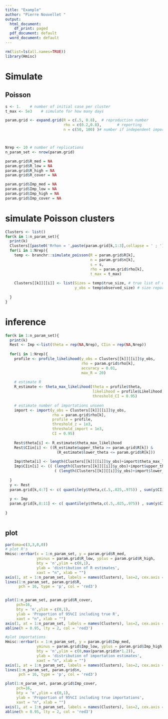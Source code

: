```yaml
---
title: "Example"
author: "Pierre Nouvellet "
output:
  html_document:
    df_print: paged
  pdf_document: default
  word_document: default
---
```


```r

rm(list=ls(all.names=TRUE))
library(Hmisc)

```

# Simulate

## Poisson


```r


s <- 1.    # number of initial case per cluster
t_max <- 5e3    # simulate for how many days

param.grid <- expand.grid(R = c(.5, 0.8),  # reproduction number
                          rho = c(0.2,0.8),       # reporting
                          n = c(50, 100) )# number if independent importations



Nrep <- 10 # number of replications
n_param_set <- nrow(param.grid)

param.grid$R_med = NA
param.grid$R_low = NA
param.grid$R_high = NA
param.grid$R_cover = NA

param.grid$Imp_med = NA
param.grid$Imp_low = NA
param.grid$Imp_high = NA
param.grid$Imp_cover = NA

```

# simulate Poisson clusters

```r

Clusters <- list()
for(k in 1:n_param_set){
  print(k)
  Clusters[[paste0('Rrhon = ',paste(param.grid[k,1:3],collapse = ' ; '))]] = list()
  for(i in 1:Nrep){
    temp <- branchr::simulate_poisson(R = param.grid$R[k],
                                      n = param.grid$n[k], 
                                      s = s, 
                                      rho = param.grid$rho[k], 
                                      t_max = t_max)
    
    Clusters[[k]][[i]] <- list(Sizes = temp$true_size, # true list of outbreak sizes
                               y_obs = temp$observed_size) # size reported
    
  }
}


```

# inference

```r

for(k in 1:n_param_set){
  print(k)
  Rest <- Imp <-list(theta = rep(NA,Nrep), CIin = rep(NA,Nrep))
  
  for(i in 1:Nrep){
    profile <- profile_likelihood(y_obs = Clusters[[k]][[i]]$y_obs,
                                  rho = param.grid$rho[k],
                                  accuracy = 0.01,
                                  max_R = 20)
    
    # estimate R
    R_estimate <- theta_max_likelihood(theta = profile$theta,
                                       likelihood = profile$Likelihood,
                                       threshold_CI = 0.95)
    
    # estimate number of importations unseen
    import <- import(y_obs = Clusters[[k]][[i]]$y_obs,
                     rho = param.grid$rho[k],
                     profile = profile,
                     threshold_z = 1e3,
                     threshold_import = 1e3,
                     CI = 0.95)
    
    Rest$theta[i] <- R_estimate$theta_max_likelihood
    Rest$CIin[i] <- ((R_estimate$upper_theta >= param.grid$R[k]) &
                       (R_estimate$lower_theta <= param.grid$R[k]))
    
    Imp$theta[i] <- length(Clusters[[k]][[i]]$y_obs)+import$theta_max_likelihood
    Imp$CIin[i] <- (( (length(Clusters[[k]][[i]]$y_obs)+import$upper_theta) >= param.grid$n[k]) &
                      ( (length(Clusters[[k]][[i]]$y_obs)+import$lower_theta) <= param.grid$n[k]))
    
  }
  y <- Rest
  param.grid[k,4:7] <- c( quantile(y$theta,c(.5,.025,.975)) , sum(y$CIin)/Nrep)
  
  y <- Imp
  param.grid[k,8:11] <- c( quantile(y$theta,c(.5,.025,.975)) , sum(y$CIin)/Nrep)
  
}



```


## plot

```r

par(oma=c(3,3,0,0))
# plot R's
Hmisc::errbar(x = 1:n_param_set, y = param.grid$R_med, 
              yminus = param.grid$R_low, yplus = param.grid$R_high,
              bty = 'n',ylim = c(0,1),
              ylab = 'distribution of R estimates',
              xaxt = "n", xlab = "")
axis(1, at = 1:n_param_set, labels = names(Clusters), las=2, cex.axis = 0.8)
lines(1:n_param_set, param.grid$R,
      pch = 16, type = 'p', col = 'red3')


plot(1:n_param_set, param.grid$R_cover,
     pch=16,
     bty = 'n',ylim = c(0,1),
     ylab = 'Proportion of 95%CI including true R',
     xaxt = "n", xlab = "")
axis(1, at = 1:n_param_set, labels = names(Clusters), las=2, cex.axis = 0.8)
abline(h = 0.95, lty = 2, col = 'red3')

#plot importations
Hmisc::errbar(x = 1:n_param_set, y = param.grid$Imp_med, 
              yminus = param.grid$Imp_low, yplus = param.grid$Imp_high,
              bty = 'n',ylim = c(0,max(param.grid$n*1.2)),
              ylab = 'distribution of importation estimates',
              xaxt = "n", xlab = "")
axis(1, at = 1:n_param_set, labels = names(Clusters), las=2, cex.axis = 0.8)
lines(1:n_param_set, param.grid$n,
      pch = 16, type = 'p', col = 'red3')

plot(1:n_param_set, param.grid$Imp_cover,
     pch=16,
     bty = 'n',ylim = c(0,1),
     ylab = 'Proportion of 95%CI including true importations',
     xaxt = "n", xlab = "")
axis(1, at = 1:n_param_set, labels = names(Clusters), las=2, cex.axis = 0.8)
abline(h = 0.95, lty = 2, col = 'red3')


```
